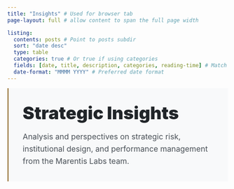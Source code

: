 ```yaml
---
title: "Insights" # Used for browser tab
page-layout: full # allow content to span the full page width

listing:
  contents: posts # Point to posts subdir
  sort: "date desc"
  type: table
  categories: true # Or true if using categories
  fields: [date, title, description, categories, reading-time] # Match SCSS styling
  date-format: "MMMM YYYY" # Preferred date format
---
```


<div class="insights-intro" style="max-width: 1200px; margin: 0 auto 4rem auto; padding: 2rem; background: #f8f9fa; border-left: 3px solid #a98c5a; position: relative; z-index: 2;">
  <h1 style="font-size: 2.5rem; font-weight: 900; color: #212529; margin: 0 0 1rem 0;">Strategic Insights</h1>
  <p style="font-size: 1.1rem; color: #495057; line-height: 1.6; margin: 0;">
    Analysis and perspectives on strategic risk, institutional design, and performance management from the Marentis Labs team.
  </p>
</div>


